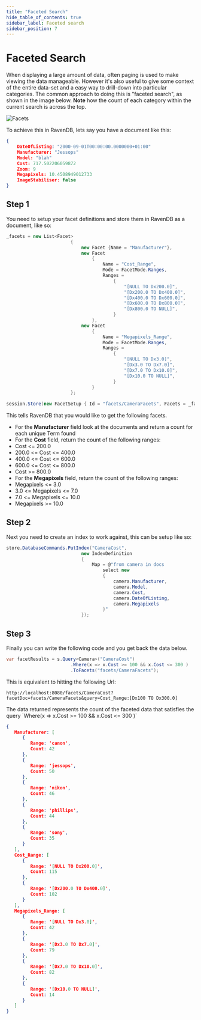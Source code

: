 ```yaml
---
title: "Faceted Search"
hide_table_of_contents: true
sidebar_label: Faceted search
sidebar_position: 7
---
```



# Faceted Search

When displaying a large amount of data, often paging is used to make viewing the data manageable. However it's also useful to give some context of the entire data-set and a easy way to drill-down into particular categories. The common approach to doing this is "faceted search", as shown in the image below. __Note__ how the count of each category within the current search is across the top.

![Facets](./assets/CNET_faceted_search_2.jpg)

To achieve this in RavenDB, lets say you have a document like this:

```json 
{ 
    DateOfListing: "2000-09-01T00:00:00.0000000+01:00" 
    Manufacturer: "Jessops" 
    Model: "blah" 
    Cost: 717.502206059872 
    Zoom: 9 
    Megapixels: 10.4508949012733 
    ImageStabiliser: false 
}
```

## Step 1

You need to setup your facet definitions and store them in RavenDB as a document, like so:

```csharp 
_facets = new List<Facet>
                        {
                            new Facet {Name = "Manufacturer"},
                            new Facet
                                {
                                    Name = "Cost_Range",
                                    Mode = FacetMode.Ranges,
                                    Ranges =
                                        {
                                            "[NULL TO Dx200.0]",
                                            "[Dx200.0 TO Dx400.0]",
                                            "[Dx400.0 TO Dx600.0]",
                                            "[Dx600.0 TO Dx800.0]",
                                            "[Dx800.0 TO NULL]",
                                        }
                                },
                            new Facet
                                {
                                    Name = "Megapixels_Range",
                                    Mode = FacetMode.Ranges,
                                    Ranges =
                                        {
                                            "[NULL TO Dx3.0]",
                                            "[Dx3.0 TO Dx7.0]",
                                            "[Dx7.0 TO Dx10.0]",
                                            "[Dx10.0 TO NULL]",
                                        }
                                }
                        };
                        
session.Store(new FacetSetup { Id = "facets/CameraFacets", Facets = _facets });
```

This tells RavenDB that you would like to get the following facets.

* For the **Manufacturer** field look at the documents and return a count for each unique Term found
* For the **Cost** field, return the count of the following ranges:
 * Cost &lt;= 200.0
 * 200.0 &lt;= Cost &lt;= 400.0
 * 400.0 &lt;= Cost &lt;= 600.0
 * 600.0 &lt;= Cost &lt;= 800.0
 * Cost &gt;= 800.0
* For the **Megapixels** field, return the count of the following ranges:
 * Megapixels &lt;= 3.0
 * 3.0 &lt;= Megapixels &lt;= 7.0
 * 7.0 &lt;= Megapixels &lt;= 10.0
 * Megapixels &gt;= 10.0

## Step 2

Next you need to create an index to work against, this can be setup like so:

```csharp 
store.DatabaseCommands.PutIndex("CameraCost",
                            new IndexDefinition
                            {
                                Map = @"from camera in docs 
                                    select new 
                                    { 
                                        camera.Manufacturer, 
                                        camera.Model, 
                                        camera.Cost,
                                        camera.DateOfListing,
                                        camera.Megapixels
                                    }"
                            });
```

## Step 3

Finally you can write the following code and you get back the data below.

```csharp 
var facetResults = s.Query<Camera>("CameraCost") 
                        .Where(x => x.Cost >= 100 && x.Cost <= 300 ) 
                        .ToFacets("facets/CameraFacets");
```

This is equivalent to hitting the following Url:

    http://localhost:8080/facets/CameraCost?facetDoc=facets/CameraFacets&query=Cost_Range:[Dx100 TO Dx300.0]

<Admonition type="note" title="">
The data returned represents the count of the faceted data that satisfies the query `Where(x => x.Cost >= 100 && x.Cost <= 300 )`
</Admonition>

```json 
{
   Manufacturer: [
      {
         Range: 'canon',
         Count: 42
      },
      {
         Range: 'jessops',
         Count: 50
      },
      {
         Range: 'nikon',
         Count: 46
      },
      {
         Range: 'phillips',
         Count: 44
      },
      {
         Range: 'sony',
         Count: 35
      }
   ],
   Cost_Range: [
      {
         Range: '[NULL TO Dx200.0]',
         Count: 115
      },
      {
         Range: '[Dx200.0 TO Dx400.0]',
         Count: 102
      }
   ],
   Megapixels_Range: [
      {
         Range: '[NULL TO Dx3.0]',
         Count: 42
      },
      {
         Range: '[Dx3.0 TO Dx7.0]',
         Count: 79
      },
      {
         Range: '[Dx7.0 TO Dx10.0]',
         Count: 82
      },
      {
         Range: '[Dx10.0 TO NULL]',
         Count: 14
      }
   ]
}
```